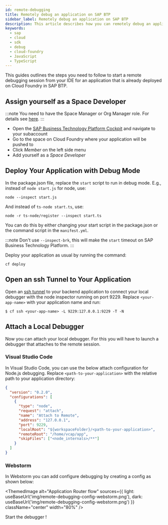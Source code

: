 ```yaml
---
id: remote-debugging
title: Remotely debug an application on SAP BTP
sidebar_label: Remotely debug an application on SAP BTP
description: This article describes how you can remotely debug an application on SAP Business Technology Platform
keywords:
  - sap
  - cloud
  - sdk
  - debug
  - cloud-foundry
  - JavaScript
  - TypeScript
---
```



This guides outlines the steps you need to follow to start a remote debugging session from your IDE for an application that is already deployed on Cloud Foundry in SAP BTP.

## Assign yourself as a Space Developer

:::note
You need to have the Space Manager or Org Manager role.
For details see [here](https://help.sap.com/docs/BTP/65de2977205c403bbc107264b8eccf4b/81d0b4dcfbc84016b6b3c1465d4272f4.html).
:::

- Open the [SAP Business Technology Platform Cockpit](https://account.hana.ondemand.com/) and navigate to your subaccount
- Go to the space on Cloud Foundry where your application will be pushed to
- Click _Member_ on the left side menu
- Add yourself as a _Space Developer_

## Deploy Your Application with Debug Mode

In the package.json file, replace the `start` script to run in debug mode.
E.g., instead of `node start.js` for node, use:

```shell
node --inspect start.js
```

And instead of `ts-node start.ts`, use:

```shell
node -r ts-node/register --inspect start.ts
```

You can do this by either changing your start script in the package.json or the command script in the `manifest.yml`.

:::note
Don't use `--inspect-brk`, this will make the `start` timeout on SAP Business Technology Platform.
:::

Deploy your application as usual by running the command:

```shell
cf deploy
```

## Open an ssh Tunnel to Your Application

Open an [ssh tunnel](https://docs.cloudfoundry.org/devguide/deploy-apps/ssh-apps.html#ssh-command) to your backend application to connect your local debugger with the node inspector running on port 9229.
Replace `<your-app-name>` with your application name and run:

```shell
$ cf ssh <your-app-name> -L 9229:127.0.0.1:9229 -T -N
```

## Attach a Local Debugger

Now you can attach your local debugger.
For this you will have to launch a debugger that attaches to the remote session.

### Visual Studio Code

In Visual Studio Code, you can use the below attach configuration for Node.js debugging.
Replace `<path-to-your-application>` with the relative path to your application directory:

```JSON
{
  "version": "0.2.0",
  "configurations": [
    {
      "type": "node",
      "request": "attach",
      "name": "Attach to Remote",
      "address": "127.0.0.1",
      "port": 9229,
      "localRoot": "${workspaceFolder}/<path-to-your-application>",
      "remoteRoot": "/home/vcap/app",
      "skipFiles": ["<node_internals>/**"]
    }
  ]
}
```

### Webstorm

In Webstorm you can add configure debugging by creating a config as shown below:

<!-- vale off -->

<ThemedImage
  alt="Application Router flow"
  sources={{
    light: useBaseUrl('img/remote-debugging-config-webstorm.png'),
    dark: useBaseUrl('img/remote-debugging-config-webstorm.png')
  }}
  className="center"
  width="80%"
/>

<!-- vale on -->

Start the debugger !
